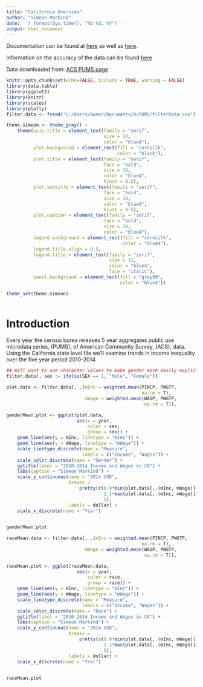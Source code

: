 ```yaml
---
title: "California Overview"
author: "Simeon Markind"
date: '`r format(Sys.time(), "%b %d, %Y")`'
output: html_document
---
```

Documentation can be found at [here]("http://www2.census.gov/programs-surveys/acs/tech_docs/pums/ACS2010_2014_PUMS_README.pdf") as well as [here]("http://www2.census.gov/programs-surveys/acs/tech_docs/pums/data_dict/PUMS_Data_Dictionary_2010-2014.pdf"). 

Information on the accuracy of the data can be found [here]("http://www2.census.gov/programs-surveys/acs/tech_docs/pums/accuracy/2010_2014AccuracyPUMS.pdf")

Data downloaded from: [ACS PUMS page]("https://factfinder.census.gov/faces/tableservices/jsf/pages/productview.xhtml?pid=ACS_pums_csv_2010_2014&prodType=document")

```r
knitr::opts_chunk$set(echo=FALSE, include = TRUE, warning = FALSE)
library(data.table)
library(ggplot2)
library(knitr)
library(scales)
library(plotly)
filter.data <- fread("C:/Users/Owner/Documents/R/PUMS/filterData.csv")

```

```r
theme.simeon <- theme_gray() +
    theme(axis.title = element_text(family = "serif",
                                    size = 14,
                                    color = "blue4"),
          plot.background = element_rect(fill = "cornsilk",
                                         color = "black"),
          plot.title = element_text(family = "serif",
                                    face = "bold",
                                    size = 16,
                                    color = "blue4",
                                    hjust = 0.5),
          plot.subtitle = element_text(family = "serif",
                                    face = "bold",
                                    size = 10,
                                    color = "blue4",
                                    hjust = 0.5),
          plot.caption = element_text(family = "serif",
                                    face = "bold",
                                    size = 10,
                                    color = "blue4"),
          legend.background = element_rect(fill = "cornsilk",
                                           color = "blue4"),
          legend.title.align = 0.5,
          legend.title = element_text(family = "serif",
                                      size = 12,
                                      color = "blue4",
                                      face = "italic"),
          panel.background = element_rect(fill = "grey90",
                                          color = "blue4"))

theme_set(theme.simeon)
                                    
```

# Introduction

Every year the census burea releases 5 year aggregates public use microdata series, (PUMS), of American Community Survey, (ACS), data. Using the California state level file we'll examine trends in income inequality over the five year period 2010-2014. 

```r
## Will want to use character values to make gender more easily explicit
filter.data[, sex := ifelse(SEX == 1, "Male", "Female")]

plot.data <- filter.data[, .(mInc = weighted.mean(PINCP, PWGTP, 
                                                  na.rm = T), 
                             mWage = weighted.mean(WAGP, PWGTP,
                                                   na.rm = T)),                 .(year, sex)]

```

```r
genderMean.plot <- ggplot(plot.data, 
                          aes(x = year,
                              color = sex,
                              group = sex)) +
    geom_line(aes(y = mInc, linetype = "mInc")) +
    geom_line(aes(y = mWage, linetype = "mWage")) +
    scale_linetype_discrete(name = "Measure", 
                            labels = c("Income", "Wages")) +
    scale_color_discrete(name = "Gender") +
    ggtitle(label = "2010-2014 Income and Wages in CA") +
    labs(caption = "Simeon Markind") +
    scale_y_continuous(name = "2014 USD",
                       breaks = 
                           pretty(c(0.9*min(plot.data[,.(mInc, mWage)]),
                                    1.1*max(plot.data[,.(mInc, mWage)])),
                                    5),
                       labels = dollar) +
    scale_x_discrete(name = "Year")
                                    

genderMean.plot
```

```r
raceMean.data <- filter.data[, .(mInc = weighted.mean(PINCP, PWGTP, 
                                                  na.rm = T), 
                             mWage = weighted.mean(WAGP, PWGTP,
                                                   na.rm = T)),                 .(year, race)]

```

```r
raceMean.plot <- ggplot(raceMean.data, 
                          aes(x = year,
                              color = race,
                              group = race)) +
    geom_line(aes(y = mInc, linetype = "mInc")) +
    geom_line(aes(y = mWage, linetype = "mWage")) +
    scale_linetype_discrete(name = "Measure", 
                            labels = c("Income", "Wages")) +
    scale_color_discrete(name = "Race") +
    ggtitle(label = "2010-2014 Income and Wages in CA") +
    labs(caption = "Simeon Markind") +
    scale_y_continuous(name = "2014 USD",
                       breaks = 
                           pretty(c(0.9*min(plot.data[,.(mInc, mWage)]),
                                    1.1*max(plot.data[,.(mInc, mWage)])),
                                    5),
                       labels = dollar) +
    scale_x_discrete(name = "Year")
                                    

raceMean.plot
```

